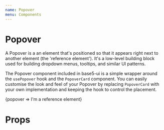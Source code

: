 ```yaml
---
name: Popover
menu: Components
---
```




# Popover

A Popover is a an element that's positioned so that it appears right next to another element (the 'reference element'). It's a low-level building block used for building dropdown menus, tooltips, and similar UI patterns.

The Popover component included in base5-ui is a simple wrapper around the `usePopover` hook and the `PopoverCard` component. You can easily customise the look and feel of your Popover by replacing `PopoverCard` with your own implementation and keeping the hook to control the placement.

<Playground>
	<Box p="l">
		<Popover
			isOpen
			content="I'm a popover. I'll always stick to my reference element!"
			placement="top-start"
			p="s"
			variant="inverted"
		>
			{popover => <span ref={popover.ref}>I'm a reference element</span>}
		</Popover>
	</Box>
</Playground>

# Props

<Props of={Popover} />

